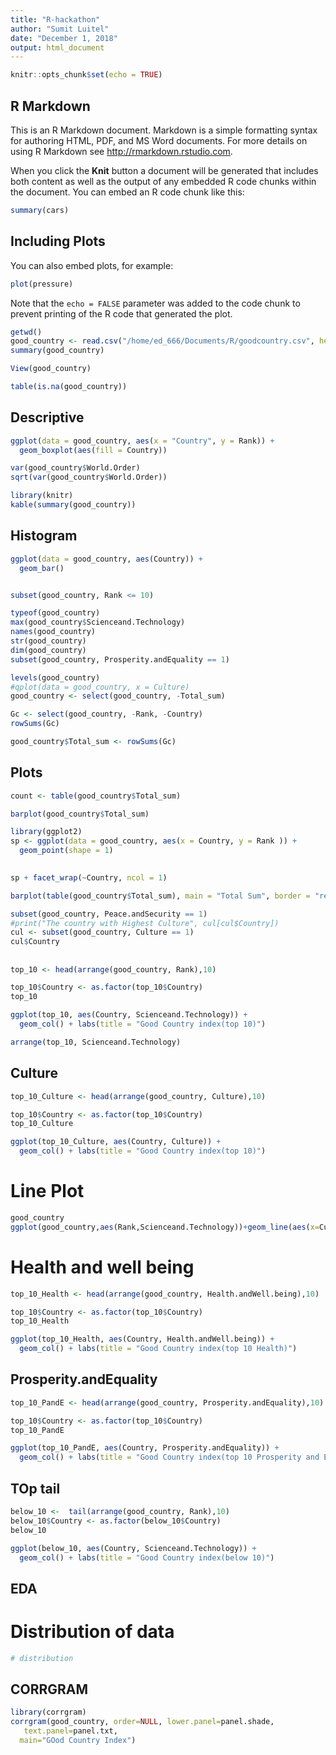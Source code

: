 ```yaml
---
title: "R-hackathon"
author: "Sumit Luitel"
date: "December 1, 2018"
output: html_document
---
```


```r
knitr::opts_chunk$set(echo = TRUE)
```

## R Markdown

This is an R Markdown document. Markdown is a simple formatting syntax for authoring HTML, PDF, and MS Word documents. For more details on using R Markdown see <http://rmarkdown.rstudio.com>.

When you click the **Knit** button a document will be generated that includes both content as well as the output of any embedded R code chunks within the document. You can embed an R code chunk like this:

```r
summary(cars)
```

## Including Plots

You can also embed plots, for example:

```r
plot(pressure)
```

Note that the `echo = FALSE` parameter was added to the code chunk to prevent printing of the R code that generated the plot.
```r
getwd()
good_country <- read.csv("/home/ed_666/Documents/R/goodcountry.csv", header = TRUE)
summary(good_country)
```
```r
View(good_country)
```
```r
table(is.na(good_country))
```
## Descriptive 
```r
ggplot(data = good_country, aes(x = "Country", y = Rank)) +
  geom_boxplot(aes(fill = Country))
```

```r
var(good_country$World.Order)
sqrt(var(good_country$World.Order))

```

```r
library(knitr)
kable(summary(good_country))
```

## Histogram
```r
ggplot(data = good_country, aes(Country)) +
  geom_bar()
```
```r

```

```r
subset(good_country, Rank <= 10)
```
```r
typeof(good_country)
max(good_country$Scienceand.Technology)
names(good_country)
str(good_country)
dim(good_country)
subset(good_country, Prosperity.andEquality == 1)
```

```r
levels(good_country)
#qplot(data = good_country, x = Culture)
good_country <- select(good_country, -Total_sum)

```
```r
Gc <- select(good_country, -Rank, -Country)
rowSums(Gc)

```

```r
good_country$Total_sum <- rowSums(Gc)
```
## Plots

```r
count <- table(good_country$Total_sum)
```
```r
barplot(good_country$Total_sum)
```

```r
library(ggplot2)
sp <- ggplot(data = good_country, aes(x = Country, y = Rank )) + 
  geom_point(shape = 1)
  
```
```r
sp + facet_wrap(~Country, ncol = 1)
```
```r
barplot(table(good_country$Total_sum), main = "Total Sum", border = "red", density = 10)
```

```r
subset(good_country, Peace.andSecurity == 1)
#print("The country with Highest Culture", cul[cul$Country])
cul <- subset(good_country, Culture == 1)
cul$Country
```
##
```r
top_10 <- head(arrange(good_country, Rank),10)

top_10$Country <- as.factor(top_10$Country)
top_10
```


```r
ggplot(top_10, aes(Country, Scienceand.Technology)) + 
  geom_col() + labs(title = "Good Country index(top 10)")
```
```r
arrange(top_10, Scienceand.Technology)
```
## Culture
```r
top_10_Culture <- head(arrange(good_country, Culture),10)

top_10$Country <- as.factor(top_10$Country)
top_10_Culture

```

```r
ggplot(top_10_Culture, aes(Country, Culture)) + 
  geom_col() + labs(title = "Good Country index(top 10)")
```
# Line Plot
```r
good_country
ggplot(good_country,aes(Rank,Scienceand.Technology))+geom_line(aes(x=Culture,y=Scienceand.Technology,color="red"))+theme_classic()

```
# Health and well being
```r
top_10_Health <- head(arrange(good_country, Health.andWell.being),10)

top_10$Country <- as.factor(top_10$Country)
top_10_Health
```
```r
ggplot(top_10_Health, aes(Country, Health.andWell.being)) + 
  geom_col() + labs(title = "Good Country index(top 10 Health)")
```
## Prosperity.andEquality
```r
top_10_PandE <- head(arrange(good_country, Prosperity.andEquality),10)

top_10$Country <- as.factor(top_10$Country)
top_10_PandE
```
```r
ggplot(top_10_PandE, aes(Country, Prosperity.andEquality)) + 
  geom_col() + labs(title = "Good Country index(top 10 Prosperity and Equality)")

```



## TOp tail
```r
below_10 <-  tail(arrange(good_country, Rank),10)
below_10$Country <- as.factor(below_10$Country)
below_10

```
```r
ggplot(below_10, aes(Country, Scienceand.Technology)) + 
  geom_col() + labs(title = "Good Country index(below 10)")
```
## EDA
# Distribution of data
```r
# distribution

```






## CORRGRAM
```r
library(corrgram)
corrgram(good_country, order=NULL, lower.panel=panel.shade,
   text.panel=panel.txt,
  main="GOod Country Index")
```

